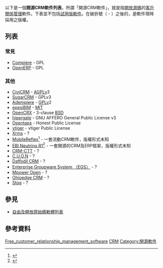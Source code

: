 {{NoteTA|G1=IT}}
以下是一個'''開源CRM軟件列表'''。所謂「開源CRM軟件」，就是指[[開放源碼軟件|開放源碼]]的[[客戶關係管理|客戶關係管理]]軟件。下表並不包括[[試用版軟件|試用版軟件]]。在破折號（ - ）之後的，是軟件現時採用之版權。

== 列表 ==
=== 常見 ===
* [[Compiere|Compiere]] - GPL
* [[OpenERP|OpenERP]] - GPL
=== 其他 ===
* [[CiviCRM|CiviCRM]] - [[AGPL|AGPL]]v3
* [[SugarCRM|SugarCRM]] - GPLv3
* [[Adempiere|Adempiere]] - [[GPL|GPL]]v2
* [[epesiBIM|epesiBIM]] - [[MIT|MIT]]
* [[OpenCRX|OpenCRX]] - 3-clause [[BSD|BSD]]
* [[hipergate|hipergate]] - GNU AFFERO General Public License v3
* [[Opentaps|Opentaps]] - Honest Public License
* [[vtiger|vtiger]] - 	vtiger Public License
* [[Xrms|Xrms]] - ?
* [[MobileReflex|MobileReflex]]<ref>{{Cite web |url=http://www.mobilereflex.com/ |title=存档副本 |access-date=2010-05-07 |archive-date=2020-09-03 |archive-url=https://web.archive.org/web/20200903102632/https://mobilereflex.com/ |dead-url=no }}</ref> - 一套流動CRM軟件，版權形式未知
* [[EBI_Neutrino_R1|EBI Neutrino R1]]<ref>{{Cite web |url=http://www.ebineutrino.org/# |title=存档副本 |access-date=2010-05-07 |archive-url=https://web.archive.org/web/20100418170425/http://www.ebineutrino.org/# |archive-date=2010-04-18 |dead-url=yes }}</ref> - 一套開源的CRM及ERP框架，版權形式未知
* [[CRM-CTT|CRM-CTT]] - ?
* [[C.U.O.N|C.U.O.N]] - ?
* [[Daffodil_CRM|Daffodil CRM]] - ?
* [[Enterprise_Groupware_System_（EGS）|Enterprise Groupware System （EGS）]] - ?
* [[Mpower_Open|Mpower Open]] - ?
* [[Ohioedge_CRM|Ohioedge CRM]] - ?
* [[Stoq|Stoq]] - ?

== 參見 ==

* [[自由及开放源代码软件列表|自由及開放原始碼軟體列表]]

== 參考資料 ==
{{reflist}}

[[Category:Free_customer_relationship_management_software|]]
[[Category:Free_software_lists_and_comparisons|CRM]]
[[Category:開源軟件|Category:開源軟件]]